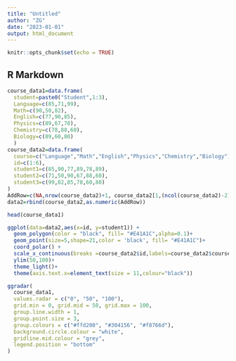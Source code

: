 ```yaml
---
title: "Untitled"
author: "ZG"
date: "2023-01-01"
output: html_document
---
```


```r
knitr::opts_chunk$set(echo = TRUE)
```

## R Markdown
```r
course_data1=data.frame(
  student=paste0("Student",1:3),
  Language=c(85,71,99),
  Math=c(90,50,82),
  English=c(77,90,85),
  Physics=c(89,67,78),
  Chemistry=c(78,88,60),
  Biology=c(89,60,80)
  )
course_data2=data.frame(
  course=c("Language","Math","English","Physics","Chemistry","Biology"),
  id=c(1:6),
  student1=c(85,90,77,89,78,89),
  student2=c(71,50,90,67,88,60),
  student3=c(99,82,85,78,60,80)
)
AddRow=c(NA,nrow(course_data2)+1, course_data2[1,(ncol(course_data2)-2):ncol(course_data2)])
data2=rbind(course_data2,as.numeric(AddRow))
```

```r
head(course_data1)
```
```r
ggplot(data=data2,aes(x=id, y=student1)) +
  geom_polygon(color = "black", fill= "#E41A1C",alpha=0.1)+
  geom_point(size=5,shape=21,color = 'black', fill= "#E41A1C")+
  coord_polar() +
  scale_x_continuous(breaks =course_data2$id,labels=course_data2$course)+
  ylim(50,100)+
  theme_light()+
  theme(axis.text.x=element_text(size = 11,colour="black"))
```


```r
ggradar(
  course_data1,
  values.radar = c("0", "50", "100"),
  grid.min = 0, grid.mid = 50, grid.max = 100,
  group.line.width = 1,
  group.point.size = 3,
  group.colours = c("#ffd200", "#304156", "#f8766d"),
  background.circle.colour = "white",
  gridline.mid.colour = "grey",
  legend.position = "bottom"
) 
```

